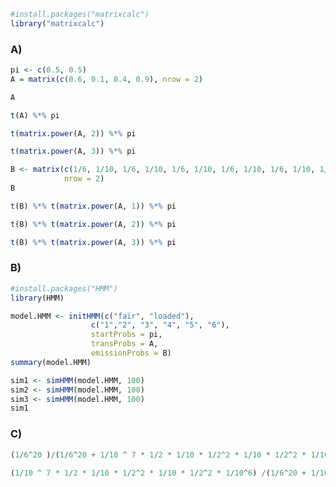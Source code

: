 ```r
#install.packages("matrixcalc")
library("matrixcalc")
```

### A)

```r
pi <- c(0.5, 0.5)
A = matrix(c(0.6, 0.1, 0.4, 0.9), nrow = 2)

A
```

```r
t(A) %*% pi
```

```r
t(matrix.power(A, 2)) %*% pi
```

```r
t(matrix.power(A, 3)) %*% pi
```

```r
B <- matrix(c(1/6, 1/10, 1/6, 1/10, 1/6, 1/10, 1/6, 1/10, 1/6, 1/10, 1/6, 1/2),
            nrow = 2)
B
```

```r
t(B) %*% t(matrix.power(A, 1)) %*% pi
```

```r
t(B) %*% t(matrix.power(A, 2)) %*% pi
```

```r
t(B) %*% t(matrix.power(A, 3)) %*% pi
```

### B)

```r
#install.packages("HMM")
library(HMM)

model.HMM <- initHMM(c("fair", "loaded"),
                  c("1","2", "3", "4", "5", "6"),
                  startProbs = pi,
                  transProbs = A,
                  emissionProbs = B)
summary(model.HMM)
```
```r
sim1 <- simHMM(model.HMM, 100)
sim2 <- simHMM(model.HMM, 100)
sim3 <- simHMM(model.HMM, 100)
sim1
```

### C)
 
```r
(1/6^20 )/(1/6^20 + 1/10 ^ 7 * 1/2 * 1/10 * 1/2^2 * 1/10 * 1/2^2 * 1/10^6)
```
```r
(1/10 ^ 7 * 1/2 * 1/10 * 1/2^2 * 1/10 * 1/2^2 * 1/10^6) /(1/6^20 + 1/10 ^ 7 * 1/2 * 1/10 * 1/2^2 * 1/10 * 1/2^2 * 1/10^6)
```

